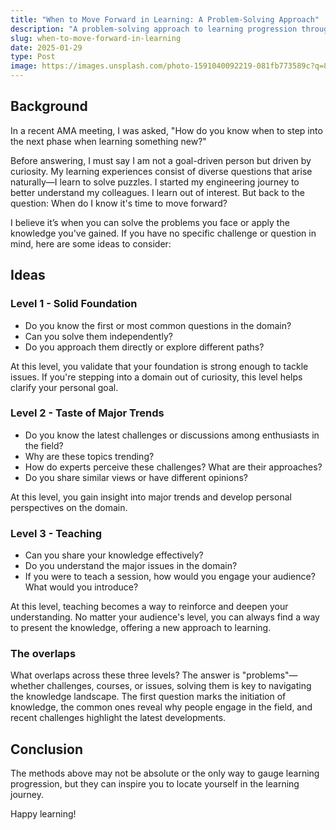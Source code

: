 ```yaml
---
title: "When to Move Forward in Learning: A Problem-Solving Approach"
description: "A problem-solving approach to learning progression through three key levels: foundation, trends, and teaching."
slug: when-to-move-forward-in-learning
date: 2025-01-29
type: Post
image: https://images.unsplash.com/photo-1591040092219-081fb773589c?q=80&w=2940&auto=format&fit=crop&ixlib=rb-4.0.3&ixid=M3wxMjA3fDB8MHxwaG90by1wYWdlfHx8fGVufDB8fHx8fA%3D%3D
---
```


## Background
In a recent AMA meeting, I was asked, "How do you know when to step into the next phase when learning something new?"

Before answering, I must say I am not a goal-driven person but driven by curiosity. My learning experiences consist of diverse questions that arise naturally—I learn to solve puzzles. I started my engineering journey to better understand my colleagues. I learn out of interest. But back to the question: When do I know it's time to move forward?

I believe it’s when you can solve the problems you face or apply the knowledge you've gained. If you have no specific challenge or question in mind, here are some ideas to consider:

## Ideas
### Level 1 - Solid Foundation

- Do you know the first or most common questions in the domain?
- Can you solve them independently? 
- Do you approach them directly or explore different paths?

At this level, you validate that your foundation is strong enough to tackle issues. If you're stepping into a domain out of curiosity, this level helps clarify your personal goal.

### Level 2 - Taste of Major Trends

- Do you know the latest challenges or discussions among enthusiasts in the field?
- Why are these topics trending? 
- How do experts perceive these challenges? What are their approaches?
- Do you share similar views or have different opinions?

At this level, you gain insight into major trends and develop personal perspectives on the domain.

### Level 3 - Teaching

- Can you share your knowledge effectively? 
- Do you understand the major issues in the domain?
- If you were to teach a session, how would you engage your audience? What would you introduce?

At this level, teaching becomes a way to reinforce and deepen your understanding. No matter your audience's level, you can always find a way to present the knowledge, offering a new approach to learning.

### The overlaps 
What overlaps across these three levels? The answer is "problems"—whether challenges, courses, or issues, solving them is key to navigating the knowledge landscape. The first question marks the initiation of knowledge, the common ones reveal why people engage in the field, and recent challenges highlight the latest developments.

## Conclusion

The methods above may not be absolute or the only way to gauge learning progression, but they can inspire you to locate yourself in the learning journey.



Happy learning!

